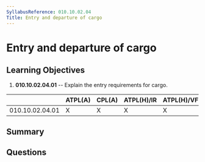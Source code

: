 ```yaml
---
SyllabusReference: 010.10.02.04
Title: Entry and departure of cargo
---
```


# Entry and departure of cargo

## Learning Objectives

1.  **010.10.02.04.01** -- Explain the entry requirements for cargo.

|                 | ATPL(A) | CPL(A) | ATPL(H)/IR | ATPL(H)/VFR | CPL(H) | IR | CBIR(A) |
| --------------- | ------- | ------ | ---------- | ----------- | ------ | -- | ------- |
| 010.10.02.04.01 | X       | X      | X          | X           | X      |    |         |

## Summary

## Questions
